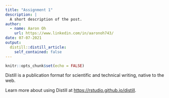 ```yaml
---
title: "Assignment 1"
description: |
  A short description of the post.
author:
  - name: Aaron Oh
    url: https://www.linkedin.com/in/aaronoh743/
date: 07-07-2021
output:
  distill::distill_article:
    self_contained: false
---
```



```r
knitr::opts_chunk$set(echo = FALSE)
```

Distill is a publication format for scientific and technical writing, native to the web.

Learn more about using Distill at <https://rstudio.github.io/distill>.


